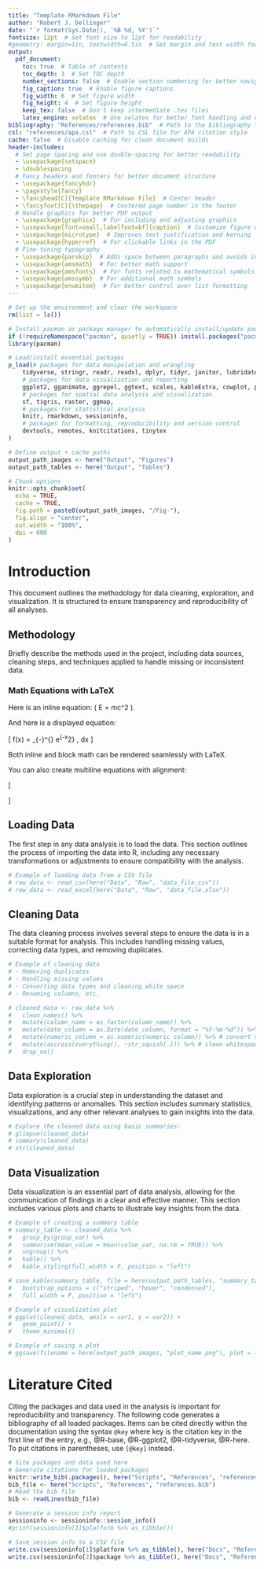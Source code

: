 ```yaml
---
title: "Template RMarkdown File"
author: "Robert J. Dellinger"
date: "`r format(Sys.Date(), '%B %d, %Y')`"
fontsize: 12pt  # Set font size to 12pt for readability
#geometry: margin=1in, textwidth=6.5in  # Set margin and text width for better text fitting
output:
  pdf_document:
    toc: true  # Table of contents
    toc_depth: 3  # Set TOC depth
    number_sections: false  # Enable section numbering for better navigation
    fig_caption: true  # Enable figure captions
    fig_width: 6  # Set figure width
    fig_height: 4  # Set figure height
    keep_tex: false  # Don't keep intermediate .tex files
    latex_engine: xelatex  # Use xelatex for better font handling and unicode support
bibliography: "References/references.bib"  # Path to the bibliography file for citations
csl: "references/apa.csl"  # Path to CSL file for APA citation style
cache: false  # Disable caching for clean document builds
header-includes:
  # Set page spacing and use double-spacing for better readability
  - \usepackage{setspace}
  - \doublespacing
  # Fancy headers and footers for better document structure
  - \usepackage{fancyhdr}
  - \pagestyle{fancy}
  - \fancyhead[C]{Template RMarkdown File}  # Center header
  - \fancyfoot[C]{\thepage}  # Centered page number in the footer
  # Handle graphics for better PDF output
  - \usepackage{graphicx}  # For including and adjusting graphics
  - \usepackage[font=small,labelfont=bf]{caption}  # Customize figure captions
  - \usepackage{microtype}  # Improves text justification and kerning
  - \usepackage{hyperref}  # For clickable links in the PDF
  # Fine-tuning typography
  - \usepackage{parskip}  # Adds space between paragraphs and avoids indentation
  - \usepackage{amsmath}  # For better math support
  - \usepackage{amsfonts}  # For fonts related to mathematical symbols
  - \usepackage{amssymb}  # For additional math symbols
  - \usepackage{enumitem}  # For better control over list formatting
---
```


```r

# Set up the environment and clear the workspace
rm(list = ls())

# Install pacman as package manager to automatically install/update packages
if (!requireNamespace("pacman", quietly = TRUE)) install.packages("pacman")
library(pacman)

# Load/install essential packages
p_load(# packages for data manipulation and wrangling
    tidyverse, stringr, readr, readxl, dplyr, tidyr, janitor, lubridate, glue, purrr, here,
    # packages for data visualization and reporting
    ggplot2, gganimate, ggrepel, ggtext, scales, kableExtra, cowplot, patchwork, plotly, 
    # packages for spatial data analysis and visualization
    sf, tigris, raster, ggmap,
    # packages for statistical analysis
    knitr, rmarkdown, sessioninfo, 
    # packages for formatting, reproducibility and version control
    devtools, remotes, knitcitations, tinytex
)

# Define output + cache paths
output_path_images <- here("Output", "Figures")
output_path_tables <- here("Output", "Tables")

# Chunk options
knitr::opts_chunk$set(
  echo = TRUE,
  cache = TRUE,
  fig.path = paste0(output_path_images, "/Fig-"),
  fig.align = "center",
  out.width = "100%",
  dpi = 600
)

```

# Introduction

This document outlines the methodology for data cleaning, exploration, and visualization. It is structured to ensure transparency and reproducibility of all analyses.

## Methodology

Briefly describe the methods used in the project, including data sources, cleaning steps, and techniques applied to handle missing or inconsistent data.

### Math Equations with LaTeX

Here is an inline equation: \( E = mc^2 \).

And here is a displayed equation:

\[
f(x) = \int_{-\infty}^{\infty} e^{-x^2} \, dx
\]

Both inline and block math can be rendered seamlessly with LaTeX.

You can also create multiline equations with alignment:

\[
\begin{aligned}
a &= b + c \\
d &= e + f
\end{aligned}
\]

## Loading Data

The first step in any data analysis is to load the data. This section outlines the process of importing the data into R, including any necessary transformations or adjustments to ensure compatibility with the analysis.


```r

# Example of loading data from a CSV file
# raw_data <- read_csv(here("Data", "Raw", "data_file.csv"))
# raw_data <- read_excel(here("Data", "Raw", "data_file.xlsx"))

```

## Cleaning Data 

The data cleaning process involves several steps to ensure the data is in a suitable format for analysis. This includes handling missing values, correcting data types, and removing duplicates.

```r

# Example of cleaning data
# - Removing duplicates
# - Handling missing values
# - Converting data types and cleaning white space
# - Renaming columns, etc.

# cleaned_data <- raw_data %>%
#   clean_names() %>%
#   mutate(column_name = as_factor(column_name)) %>% 
#   mutate(date_column = as.Date(date_column, format = "%Y-%m-%d")) %>% # convert to date
#   mutate(numeric_column = as.numeric(numeric_column)) %>% # convert to numeric
#   mutate(accross(everything(), ~str_squish(.))) %>% # clean whitespace
#   drop_na()

```

## Data Exploration

Data exploration is a crucial step in understanding the dataset and identifying patterns or anomalies. This section includes summary statistics, visualizations, and any other relevant analyses to gain insights into the data.


```r

# Explore the cleaned data using basic summaries:
# glimpse(cleaned_data)
# summary(cleaned_data)
# str(cleaned_data)

```

## Data Visualization

Data visualization is an essential part of data analysis, allowing for the communication of findings in a clear and effective manner. This section includes various plots and charts to illustrate key insights from the data.


```r

# Example of creating a summary table 
# summary_table <- cleaned_data %>%
#   group_by(group_var) %>%
#   summarise(mean_value = mean(value_var, na.rm = TRUE)) %>%
#   ungroup() %>%
#   kable() %>%
#   kable_styling(full_width = F, position = "left") 

# save_kable(summary_table, file = here(output_path_tables, "summary_table.html"),
#   bootstrap_options = c("striped", "hover", "condensed"),
#   full_width = F, position = "left")


```


```r

# Example of visualization plot
# ggplot(cleaned_data, aes(x = var1, y = var2)) +
#   geom_point() +
#   theme_minimal()

# Example of saving a plot
# ggsave(filename = here(output_path_images, "plot_name.png"), plot = last_plot(), width = 6, height = 4)

```

# Literature Cited

Citing the packages and data used in the analysis is important for reproducibility and transparency. The following code generates a bibliography of all loaded packages. Items can be cited directly within the documentation using the syntax `@key` where key is the citation key in the first line of the entry, e.g., @R-base, @R-ggplot2, @R-tidyverse, @R-here. To put citations in parentheses, use `[@key]` instead. 


```r

# Site packages and data used here 
# Generate citations for loaded packages
knitr::write_bib(.packages(), here("Scripts", "References", "references.bib"))
bib_file <- here("Scripts", "References", "references.bib")
# Read the bib file
bib <- readLines(bib_file)

# Generate a session info report
sessioninfo <- sessioninfo::session_info()
#print(sessioninfo[1]$platform %>% as_tibble())

# Save session info to a CSV file
write.csv(sessioninfo[1]$platform %>% as_tibble(), here("Docs", "References", "session_info.csv"))
write.csv(sessioninfo[2]$package %>% as_tibble(), here("Docs", "References", "session_info_packages.csv"))

```


